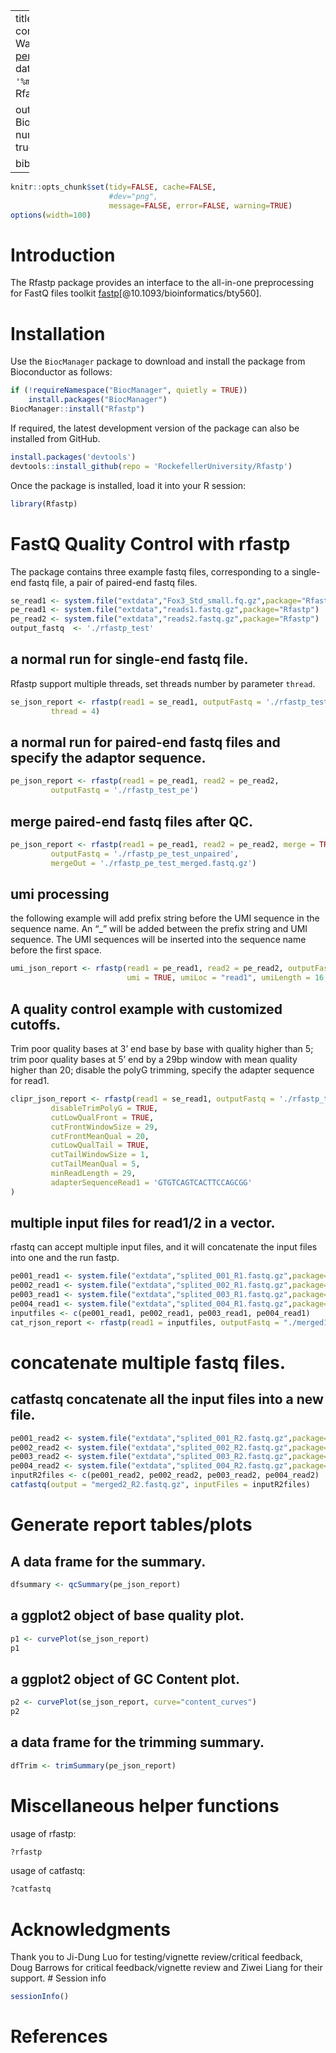 
---
title: "Versatile fastq quality control toolkits"
author: "Wei Wang <periwinkle.david@gmail.com>"
date: "`r format(Sys.Date(), '%m/%d/%Y')`"
package: Rfastp

output:
  BiocStyle::html_document:
     number_sections: yes
     toc: true
vignette: >
  %\VignetteIndexEntry{Rfastp}
  %\VignetteEngine{knitr::rmarkdown}
  %\VignetteEncoding{UTF-8}
  %\usepackage[utf8]{inputenc}

bibliography: 
  - fastp.bib
---
 
```r
knitr::opts_chunk$set(tidy=FALSE, cache=FALSE,
                      #dev="png",
                      message=FALSE, error=FALSE, warning=TRUE)
options(width=100)
```

# Introduction

The Rfastp package provides an interface to the all-in-one preprocessing for FastQ files toolkit [fastp](https://github.com/OpenGene/fastp)[@10.1093/bioinformatics/bty560].

# Installation

Use the `BiocManager` package to download and install the package from
Bioconductor as follows:

```r
if (!requireNamespace("BiocManager", quietly = TRUE))
    install.packages("BiocManager")
BiocManager::install("Rfastp")
```

If required, the latest development version of the package can also be installed
from GitHub.

```r
install.packages('devtools')
devtools::install_github(repo = 'RockefellerUniversity/Rfastp')
```

Once the package is installed, load it into your R session:

```r
library(Rfastp)
```


# FastQ Quality Control with rfastp

The package contains three example fastq files, corresponding to a single-end
fastq file, a pair of paired-end fastq files.
```r
se_read1 <- system.file("extdata","Fox3_Std_small.fq.gz",package="Rfastp")
pe_read1 <- system.file("extdata","reads1.fastq.gz",package="Rfastp")
pe_read2 <- system.file("extdata","reads2.fastq.gz",package="Rfastp")
output_fastq  <- './rfastp_test'
```

## a normal run for single-end fastq file. 
Rfastp support multiple threads, set threads number by parameter `thread`.
```r
se_json_report <- rfastp(read1 = se_read1, outputFastq = './rfastp_test_se',
         thread = 4)
```

## a normal run for paired-end fastq files and specify the adaptor sequence.

```r
pe_json_report <- rfastp(read1 = pe_read1, read2 = pe_read2,
         outputFastq = './rfastp_test_pe')
```

## merge paired-end fastq files after QC.

```r
pe_json_report <- rfastp(read1 = pe_read1, read2 = pe_read2, merge = TRUE,
         outputFastq = './rfastp_pe_test_unpaired',
         mergeOut = './rfastp_pe_test_merged.fastq.gz')
```

## umi processing

the following example will add prefix string before the UMI sequence in the sequence name. An "_" will be added between the prefix string and UMI sequence. The UMI sequences will be inserted into the sequence name before the first space.

```r
umi_json_report <- rfastp(read1 = pe_read1, read2 = pe_read2, outputFastq = './rfastp_test_umi',
                          umi = TRUE, umiLoc = "read1", umiLength = 16, umiPrefix = "#", umiNoConnection = TRUE, umiIgnoreSeqNameSpace = TRUE)
```
 
## A quality control example with customized cutoffs. 
Trim poor quality bases at 3' end base by base with quality higher than 5; trim poor quality bases at 5' end by a 29bp window with mean quality higher than 20; disable the polyG trimming, specify the adapter sequence for read1.
```r
clipr_json_report <- rfastp(read1 = se_read1, outputFastq = './rfastp_test_clipr',
         disableTrimPolyG = TRUE,
         cutLowQualFront = TRUE,
         cutFrontWindowSize = 29,
         cutFrontMeanQual = 20,
         cutLowQualTail = TRUE,
         cutTailWindowSize = 1,
         cutTailMeanQual = 5,
         minReadLength = 29,
         adapterSequenceRead1 = 'GTGTCAGTCACTTCCAGCGG'
)
```

## multiple input files for read1/2 in a vector.
rfastq can accept multiple input files, and it will concatenate the input files into one and the run fastp.
```r
pe001_read1 <- system.file("extdata","splited_001_R1.fastq.gz",package="Rfastp")
pe002_read1 <- system.file("extdata","splited_002_R1.fastq.gz",package="Rfastp")
pe003_read1 <- system.file("extdata","splited_003_R1.fastq.gz",package="Rfastp")
pe004_read1 <- system.file("extdata","splited_004_R1.fastq.gz",package="Rfastp")
inputfiles <- c(pe001_read1, pe002_read1, pe003_read1, pe004_read1)
cat_rjson_report <- rfastp(read1 = inputfiles, outputFastq = "./merged1")
```

# concatenate multiple fastq files.

## catfastq concatenate all the input files into a new file.
```r
pe001_read2 <- system.file("extdata","splited_001_R2.fastq.gz",package="Rfastp")
pe002_read2 <- system.file("extdata","splited_002_R2.fastq.gz",package="Rfastp")
pe003_read2 <- system.file("extdata","splited_003_R2.fastq.gz",package="Rfastp")
pe004_read2 <- system.file("extdata","splited_004_R2.fastq.gz",package="Rfastp")
inputR2files <- c(pe001_read2, pe002_read2, pe003_read2, pe004_read2)
catfastq(output = "merged2_R2.fastq.gz", inputFiles = inputR2files)
```

# Generate report tables/plots

## A data frame for the summary.

```r
dfsummary <- qcSummary(pe_json_report)
```

## a ggplot2 object of base quality plot.
```r
p1 <- curvePlot(se_json_report)
p1
```

## a ggplot2 object of GC Content plot.
```r
p2 <- curvePlot(se_json_report, curve="content_curves")
p2
```

## a data frame for the trimming summary.

```r
dfTrim <- trimSummary(pe_json_report)
```

# Miscellaneous helper functions
usage of rfastp:
```r
?rfastp
```

usage of catfastq:
```r
?catfastq
```

# Acknowledgments
Thank you to Ji-Dung Luo for testing/vignette review/critical feedback, Doug Barrows for critical feedback/vignette review and Ziwei Liang for their support.
# Session info

```r
sessionInfo()
```

# References
